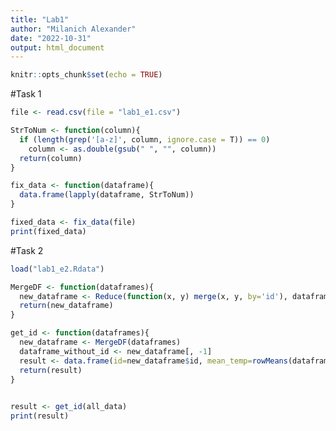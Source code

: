 ```yaml
---
title: "Lab1"
author: "Milanich Alexander"
date: "2022-10-31"
output: html_document
---
```


```r
knitr::opts_chunk$set(echo = TRUE)
```

#Task 1
```r
file <- read.csv(file = "lab1_e1.csv")

StrToNum <- function(column){
  if (length(grep('[a-z]', column, ignore.case = T)) == 0)
    column <- as.double(gsub(" ", "", column))
  return(column)
}

fix_data <- function(dataframe){
  data.frame(lapply(dataframe, StrToNum))
}

fixed_data <- fix_data(file)
print(fixed_data)
```

#Task 2
```r
load("lab1_e2.Rdata")

MergeDF <- function(dataframes){
  new_dataframe <- Reduce(function(x, y) merge(x, y, by='id'), dataframes)
  return(new_dataframe)
}

get_id <- function(dataframes){
  new_dataframe <- MergeDF(dataframes)
  dataframe_without_id <- new_dataframe[, -1]
  result <- data.frame(id=new_dataframe$id, mean_temp=rowMeans(dataframe_without_id))
  return(result)
}
  

result <- get_id(all_data)
print(result)
```


